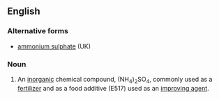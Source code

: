 ==English==

===Alternative forms===
* [[ammonium sulphate]] (UK)

===Noun===
{{en-noun|-}}
{{wikipedia}}

# {{US|inorganic compound}} An [[inorganic]] chemical compound, (NH<sub>4</sub>)<sub>2</sub>SO<sub>4</sub>, commonly used as a [[fertilizer]] and as a food additive (E517) used as an [[improving agent]].